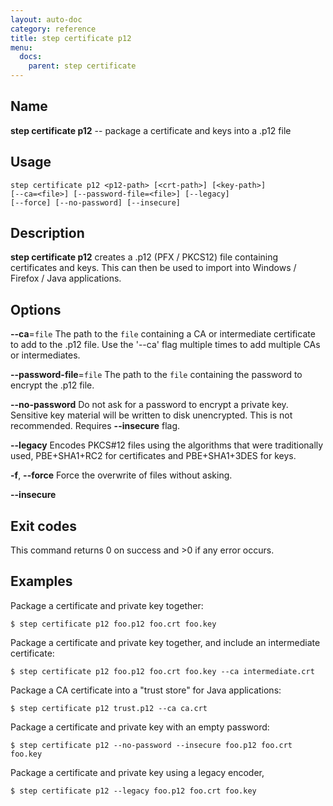 ```yaml
---
layout: auto-doc
category: reference
title: step certificate p12
menu:
  docs:
    parent: step certificate
---
```


## Name
**step certificate p12** -- package a certificate and keys into a .p12 file

## Usage

```raw
step certificate p12 <p12-path> [<crt-path>] [<key-path>]
[--ca=<file>] [--password-file=<file>] [--legacy]
[--force] [--no-password] [--insecure]
```

## Description

**step certificate p12** creates a .p12 (PFX / PKCS12)
file containing certificates and keys. This can then be used to import
into Windows / Firefox / Java applications.

## Options


**--ca**=`file`
The path to the `file` containing a CA or intermediate certificate to
add to the .p12 file. Use the '--ca' flag multiple times to add
multiple CAs or intermediates.

**--password-file**=`file`
The path to the `file` containing the password to encrypt the .p12 file.

**--no-password**
Do not ask for a password to encrypt a private key. Sensitive key material will
be written to disk unencrypted. This is not recommended. Requires **--insecure** flag.

**--legacy**
Encodes PKCS#12 files using the algorithms that were traditionally used, PBE+SHA1+RC2 for certificates and PBE+SHA1+3DES for keys.

**-f**, **--force**
Force the overwrite of files without asking.

**--insecure**


## Exit codes

This command returns 0 on success and >0 if any error occurs.

## Examples

Package a certificate and private key together:

```shell
$ step certificate p12 foo.p12 foo.crt foo.key
```

Package a certificate and private key together, and include an intermediate certificate:

```shell
$ step certificate p12 foo.p12 foo.crt foo.key --ca intermediate.crt
```

Package a CA certificate into a "trust store" for Java applications:

```shell
$ step certificate p12 trust.p12 --ca ca.crt
```

Package a certificate and private key with an empty password:

```shell
$ step certificate p12 --no-password --insecure foo.p12 foo.crt foo.key
```

Package a certificate and private key using a legacy encoder,

```shell
$ step certificate p12 --legacy foo.p12 foo.crt foo.key
```



